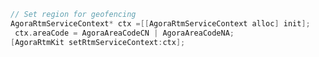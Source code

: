 <PlatformWrapper platform="ios">
        
``` objective-c
// Set region for geofencing
AgoraRtmServiceContext* ctx =[[AgoraRtmServiceContext alloc] init];
 ctx.areaCode = AgoraAreaCodeCN | AgoraAreaCodeNA;
[AgoraRtmKit setRtmServiceContext:ctx];
```
</PlatformWrapper>
